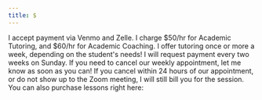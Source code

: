 ```yaml
---
title: $
---
```


I accept payment via Venmo and Zelle. I charge $50/hr for Academic Tutoring, and $60/hr for Academic Coaching. I offer tutoring once or more a week, depending
on the student's needs! I will request payment every two weeks on Sunday. If you need to cancel our weekly appointment, let me know as soon as you can! If you
cancel within 24 hours of our appointment, or do not show up to the Zoom meeting, I will still bill you for the session. You can also purchase lessons right
here:

<Payment />
